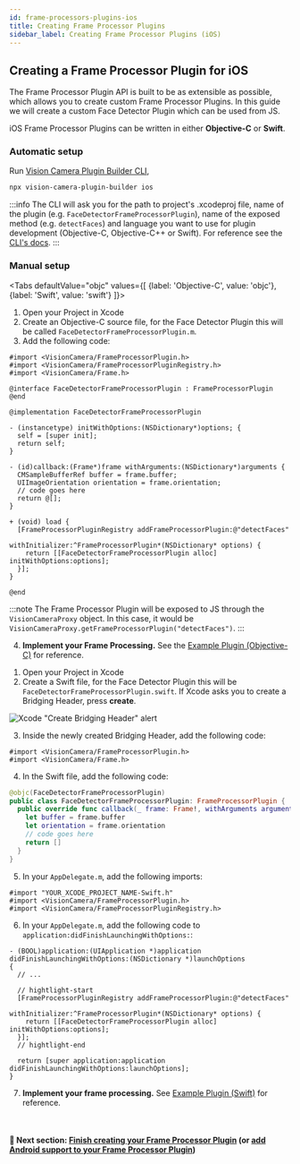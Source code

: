 ```yaml
---
id: frame-processors-plugins-ios
title: Creating Frame Processor Plugins
sidebar_label: Creating Frame Processor Plugins (iOS)
---
```



## Creating a Frame Processor Plugin for iOS

The Frame Processor Plugin API is built to be as extensible as possible, which allows you to create custom Frame Processor Plugins.
In this guide we will create a custom Face Detector Plugin which can be used from JS.

iOS Frame Processor Plugins can be written in either **Objective-C** or **Swift**.

### Automatic setup

Run [Vision Camera Plugin Builder CLI](https://github.com/mateusz1913/vision-camera-plugin-builder),

```sh
npx vision-camera-plugin-builder ios
```

:::info
The CLI will ask you for the path to project's .xcodeproj file, name of the plugin (e.g. `FaceDetectorFrameProcessorPlugin`), name of the exposed method (e.g. `detectFaces`) and language you want to use for plugin development (Objective-C, Objective-C++ or Swift).
For reference see the [CLI's docs](https://github.com/mateusz1913/vision-camera-plugin-builder#%EF%B8%8F-options).
:::

### Manual setup

<Tabs
  defaultValue="objc"
  values={[
    {label: 'Objective-C', value: 'objc'},
    {label: 'Swift', value: 'swift'}
  ]}>
<TabItem value="objc">

1. Open your Project in Xcode
2. Create an Objective-C source file, for the Face Detector Plugin this will be called `FaceDetectorFrameProcessorPlugin.m`.
3. Add the following code:

```objc
#import <VisionCamera/FrameProcessorPlugin.h>
#import <VisionCamera/FrameProcessorPluginRegistry.h>
#import <VisionCamera/Frame.h>

@interface FaceDetectorFrameProcessorPlugin : FrameProcessorPlugin
@end

@implementation FaceDetectorFrameProcessorPlugin

- (instancetype) initWithOptions:(NSDictionary*)options; {
  self = [super init];
  return self;
}

- (id)callback:(Frame*)frame withArguments:(NSDictionary*)arguments {
  CMSampleBufferRef buffer = frame.buffer;
  UIImageOrientation orientation = frame.orientation;
  // code goes here
  return @[];
}

+ (void) load {
  [FrameProcessorPluginRegistry addFrameProcessorPlugin:@"detectFaces"
                                        withInitializer:^FrameProcessorPlugin*(NSDictionary* options) {
    return [[FaceDetectorFrameProcessorPlugin alloc] initWithOptions:options];
  }];
}

@end
```

:::note
The Frame Processor Plugin will be exposed to JS through the `VisionCameraProxy` object. In this case, it would be `VisionCameraProxy.getFrameProcessorPlugin("detectFaces")`.
:::

4. **Implement your Frame Processing.** See the [Example Plugin (Objective-C)](https://github.com/mrousavy/react-native-vision-camera/blob/main/package/example/ios/Frame%20Processor%20Plugins/Example%20Plugin%20%28Objective%2DC%29) for reference.

</TabItem>
<TabItem value="swift">

1. Open your Project in Xcode
2. Create a Swift file, for the Face Detector Plugin this will be `FaceDetectorFrameProcessorPlugin.swift`. If Xcode asks you to create a Bridging Header, press **create**.

![Xcode "Create Bridging Header" alert](https://docs-assets.developer.apple.com/published/7ebca7212c/2a065d1a-7e53-4907-a889-b7fa4f2206c9.png)

3. Inside the newly created Bridging Header, add the following code:

```objc
#import <VisionCamera/FrameProcessorPlugin.h>
#import <VisionCamera/Frame.h>
```

4. In the Swift file, add the following code:

```swift
@objc(FaceDetectorFrameProcessorPlugin)
public class FaceDetectorFrameProcessorPlugin: FrameProcessorPlugin {
  public override func callback(_ frame: Frame!, withArguments arguments: [String:Any]) -> Any {
    let buffer = frame.buffer
    let orientation = frame.orientation
    // code goes here
    return []
  }
}
```

5. In your `AppDelegate.m`, add the following imports:

```objc
#import "YOUR_XCODE_PROJECT_NAME-Swift.h"
#import <VisionCamera/FrameProcessorPlugin.h>
#import <VisionCamera/FrameProcessorPluginRegistry.h>
```

6. In your `AppDelegate.m`, add the following code to `application:didFinishLaunchingWithOptions:`:

```objc
- (BOOL)application:(UIApplication *)application didFinishLaunchingWithOptions:(NSDictionary *)launchOptions
{
  // ...

  // hightlight-start
  [FrameProcessorPluginRegistry addFrameProcessorPlugin:@"detectFaces"
                                        withInitializer:^FrameProcessorPlugin*(NSDictionary* options) {
    return [[FaceDetectorFrameProcessorPlugin alloc] initWithOptions:options];
  }];
  // hightlight-end

  return [super application:application didFinishLaunchingWithOptions:launchOptions];
}
```

7. **Implement your frame processing.** See [Example Plugin (Swift)](https://github.com/mrousavy/react-native-vision-camera/blob/main/package/example/ios/Frame%20Processor%20Plugins/Example%20Plugin%20%28Swift%29) for reference.


</TabItem>
</Tabs>

<br />

#### 🚀 Next section: [Finish creating your Frame Processor Plugin](frame-processors-plugins-final) (or [add Android support to your Frame Processor Plugin](frame-processors-plugins-android))
